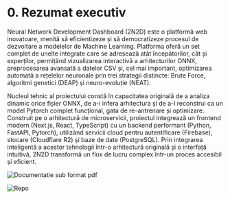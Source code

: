 # 0\. Rezumat executiv

Neural Network Development Dashboard (2N2D) este o platformă web inovatoare, menită să eficientizeze și să democratizeze procesul de dezvoltare a modelelor de Machine Learning. Platforma oferă un set complet de unelte integrate care se adresează atât începătorilor, cât și experților, permițând vizualizarea interactivă a arhitecturilor ONNX, preprocesarea avansată a datelor CSV și, cel mai important, optimizarea automată a rețelelor neuronale prin trei strategii distincte: Brute Force, algoritmi genetici (DEAP) și neuro-evoluție (NEAT).

Nucleul tehnic al proiectului constă în capacitatea originală de a analiza dinamic orice fișier ONNX, de a-i infera arhitectura și de a-l reconstrui ca un model Pytorch complet funcțional, gata de re-antrenare și optimizare. Construit pe o arhitectură de microservicii, proiectul integrează un frontend modern (Next.js, React, TypeScript) cu un backend performant (Python, FastAPI, Pytorch), utilizând servicii cloud pentru autentificare (Firebase), stocare (Cloudflare R2) și baze de date (PostgreSQL). Prin integrarea inteligentă a acestor tehnologii într-o arhitectură originală și o interfață intuitivă, 2N2D transformă un flux de lucru complex într-un proces accesibil și eficient.

![Documentatie sub format pdf](https://drive.google.com/file/d/1ozr5ss6TD7PaJcJHNaqzic1Qh808WX8L/view?usp=sharing)

![Repo](https://github.com/2N2D/2N2D-Docs)
